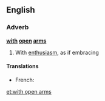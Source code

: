 ==English==

===Adverb===
'''[[with]] [[open]] [[arm]]s'''

# {{idiomatic}} With [[enthusiasm]], as if embracing

====Translations====
{{trans-top|with enthusiasm, as if embracing}}
* French: {{t+|fr|à bras ouverts}}
{{trans-mid}}
{{trans-bottom}}

[[et:with open arms]]